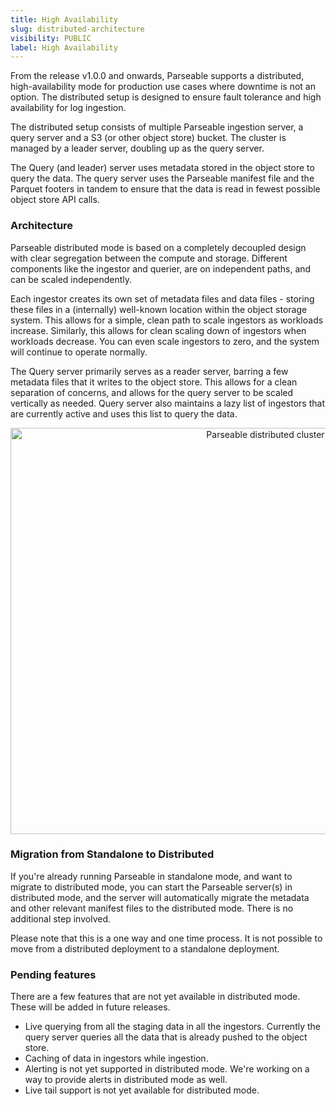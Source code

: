 ```yaml
---
title: High Availability
slug: distributed-architecture
visibility: PUBLIC
label: High Availability
---
```


<head>
<title>Parseable Distributed Cluster | Parseable</title>
<meta charSet="utf-8" />
<meta name="twitter:card" content="summary" />
</head>

From the release v1.0.0 and onwards, Parseable supports a distributed, high-availability mode for production use cases where downtime is not an option. The distributed setup is designed to ensure fault tolerance and high availability for log ingestion. 

The distributed setup consists of multiple Parseable ingestion server, a query server and a S3 (or other object store) bucket. The cluster is managed by a leader server, doubling up as the query server.

The Query (and leader) server uses metadata stored in the object store to query the data. The query server uses the Parseable manifest file and the Parquet footers in tandem to ensure that the data is read in fewest possible object store API calls.

### Architecture

Parseable distributed mode is based on a completely decoupled design with clear segregation between the compute and storage. Different components like the ingestor and querier, are on independent paths, and can be scaled independently.

Each ingestor creates its own set of metadata files and data files - storing these files in a (internally) well-known location within the object storage system. This allows for a simple, clean path to scale ingestors as workloads increase. Similarly, this allows for clean scaling down of ingestors when workloads decrease. You can even scale ingestors to zero, and the system will continue to operate normally.

The Query server primarily serves as a reader server, barring a few metadata files that it writes to the object store. This allows for a clean separation of concerns, and allows for the query server to be scaled vertically as needed. Query server also maintains a lazy list of ingestors that are currently active and uses this list to query the data.

<p align="center">
  <img src="https://cdn.hashnode.com/res/hashnode/image/upload/v1731045839423/FY-WvTj2e.png?auto=format" alt="Parseable distributed cluster" width="800" height="650" />
</p>

### Migration from Standalone to Distributed

If you're already running Parseable in standalone mode, and want to migrate to distributed mode, you can start the Parseable server(s) in distributed mode, and the server will automatically migrate the metadata and other relevant manifest files to the distributed mode. There is no additional step involved. 

Please note that this is a one way and one time process. It is not possible to move from a distributed deployment to a standalone deployment.

### Pending features

There are a few features that are not yet available in distributed mode. These will be added in future releases.

- Live querying from all the staging data in all the ingestors. Currently the query server queries all the data that is already pushed to the object store.
- Caching of data in ingestors while ingestion. 
- Alerting is not yet supported in distributed mode. We're working on a way to provide alerts in distributed mode as well.
- Live tail support is not yet available for distributed mode.

